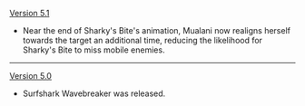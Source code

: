 {{Change History/Header}}
[[Version 5.1]]
* Near the end of Sharky's Bite's animation, Mualani now realigns herself towards the target an additional time, reducing the likelihood for Sharky's Bite to miss mobile enemies.
----
[[Version 5.0]]
* Surfshark Wavebreaker was released.